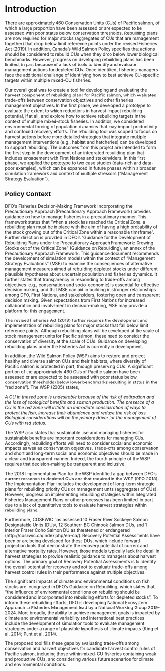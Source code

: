 # Introduction
There are approximately 460 Conservation Units (CUs) of Pacific salmon, of which a large proportion have been assessed or are expected to be assessed with poor status below conservation thresholds. Rebuilding plans are now required for major stocks (aggregates of CUs that are management together) that drop below limit reference points under the revised Fisheries Act (2019). In addition, Canada’s Wild Salmon Policy specifies that actions should be considered to rebuild CUs when they drop below lower biological benchmarks. However, progress on developing rebuilding plans has been limited, in part because of a lack of tools to identify and evaluate management actions for depleted CUs. Once identified, fisheries managers face the additional challenge of identifying how to best achieve CU-specific targets within multiple mixed-CU fisheries. 

Our overall goal was to create a tool for developing and evaluating the harvest component of rebuilding plans for Pacific salmon, which evaluates trade-offs between conservation objectives and other fisheries management objectives. In the first phase, we developed a prototype to evaluate the extent to which reductions in harvest impact rebuilding potential, if at all, and explore how to achieve rebuilding targets in the context of multiple mixed-stock fisheries. In addition, we considered environmental forcing of population dynamics that may impact productivity and confound recovery efforts. The rebuilding tool was scoped to focus on harvest actions before more detailed strategies that integrate multiple management interventions (e.g., habitat and hatcheries) can be developed to support rebuilding.  The outcomes from this project are intended to form the first step in the development of an integrated rebuilding plan that includes engagement with First Nations and stakeholders. In this first phase, we applied the prototype to two case studies (data-rich and data-poor examples), which can be expanded in future phases within a broader simulation framework and context of multiple stressors (“Management Strategy Evaluation”). 

## Policy Context 
DFO’s Fisheries Decision-Making Framework Incorporating the Precautionary Approach (Precautionary Approach Framework) provides guidance on how to manage fisheries in a precautionary manner. This framework states that “when a stock has reached the Critical Zone, a rebuilding plan must be in place with the aim of having a high probability of the stock growing out of the Critical Zone within a reasonable timeframe”. Further direction is provided in DFO’s “Guidance for the Development of Rebuilding Plans under the Precautionary Approach Framework: Growing Stocks out of the Critical Zone” (Guidance on Rebuilding), an annex of the Precautionary Approach Framework. This guidance document recommends the development of simulation models within the context of “Management Strategy Evaluations” (MSE) to examine the consequences of alternative management measures aimed at rebuilding depleted stocks under different plausible hypotheses about uncertain population and fisheries dynamics. It further states that transparency in responding to trade-offs among objectives (e.g., conservation and socio-economic) is essential for effective decision making, and that MSE can aid in building in stronger relationships among DFO, First Nations, and stakeholders, fostering open and transparent decision making. Given expectations from First Nations for increased collaboration and involvement in decision-making, MSE may provide a platform for this engagement. 

The revised Fisheries Act (2019) further requires the development and implementation of rebuilding plans for major stocks that fall below limit reference points. Although rebuilding plans will be developed at the scale of stock management units for Pacific salmon, these need to consider the conservation of diversity at the scale of CUs. Guidance on developing rebuilding plans under the Fisheries Act is currently in development.

In addition, the Wild Salmon Policy (WSP) aims to restore and protect healthy and diverse salmon CUs and their habitats, where diversity of Pacific salmon is protected in part, through preserving CUs.  A significant portion of the approximately 460 CUs of Pacific salmon have been assessed or are expected to be assessed with poor status below conservation thresholds (below lower benchmarks resulting in status in the “red zone”). The WSP (2005) states, 

*A CU in the red zone is undesirable because of the risk of extirpation and the loss of ecological benefits and salmon production. The presence of a CU in the red zone will initiate an immediate consideration of ways to protect the fish, increase their abundance and reduce the risk of loss. Biological considerations will be the primary driver for the management of CUs with red status.*

The WSP also states that sustainable use and managing fisheries for sustainable benefits are important considerations for managing CUs. Accordingly, rebuilding efforts will need to consider social and economic impacts as well as conservation objectives. Trade-offs among conservation and short and long-term social and economic objectives should be made in a clear and transparent manner. Indeed, the fourth principle of the WSP requires that decision-making be transparent and inclusive. 

The 2018 Implementation Plan for the WSP identified a gap between DFO’s current response to depleted CUs and that required in the WSP (DFO 2018). The Implementation Plan includes the development of long-term strategic plans for rebuilding priority CUs or management units (aggregates of CUs). However, progress on implementing rebuilding strategies within Integrated Fisheries Management Plans or other processes has been limited, in part due to a lack of quantitative tools to evaluate harvest strategies within rebuilding plans.

Furthermore, COSEWIC has assessed 10 Fraser River Sockeye Salmon Designatable Units (DUs), 12 Southern BC Chinook Salmon DUs, and 1 Interior Fraser Coho Salmon DU as threatened or endangered (http://cosewic.ca/index.php/en-ca/). Recovery Potential Assessments have been or are being developed for these DUs, which include forward projection tools that demonstrate the recovery potential of current and alternative mortality rates. However, those models typically lack the detail in harvest strategies to provide realistic guidance to managers about harvest options. The primary goal of Recovery Potential Assessments is to identify the overall potential for recovery and not to evaluate trade-offs among harvest control rules in their performance against multiple objectives. 

The significant impacts of climate and environmental conditions on fish stocks are recognized in DFO’s Guidance on Rebuilding, which states that, “the influence of environmental conditions on rebuilding should be considered and incorporated into rebuilding efforts for depleted stocks”.  To inform these rebuilding efforts, DFO is developing National Ecosystem Approach to Fisheries Management lead by a National Working Group 2019-2024.  More broadly, the ability to achieve management goals is impacted by climate and environmental variability and international best practices include the development of simulation tools to evaluate management strategies under a range of plausible hypothesis of climate impacts (King et al. 2014; Punt et al. 2014). 

The proposed tool fills these gaps by evaluating trade-offs among conservation and harvest objectives for candidate harvest control rules of Pacific salmon, including those within mixed-CU fisheries containing weak and productive CUs, and considering various future scenarios for climate and environmental conditions.
